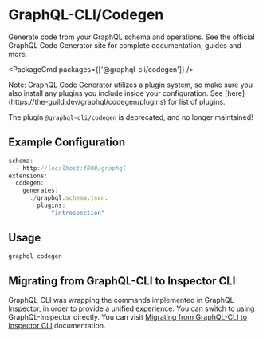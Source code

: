 
# GraphQL-CLI/Codegen

Generate code from your GraphQL schema and operations. See the official GraphQL Code Generator site for complete documentation, guides and more.

<PackageCmd packages={['@graphql-cli/codegen']} />

<Callout>
  Note: GraphQL Code Generator utilizes a plugin system, so make sure you also install any plugins you include inside
  your configuration. See [here](https://the-guild.dev/graphql/codegen/plugins) for list of plugins.
</Callout>

<Callout type="warning">The plugin `@graphql-cli/codegen` is deprecated, and no longer maintained!</Callout>

## Example Configuration

```ts
schema:
  - http://localhost:4000/graphql
extensions:
  codegen:
    generates:
      ./graphql.schema.json:
        plugins:
          - "introspection"
```

## Usage

```sh
graphql codegen
```

## Migrating from GraphQL-CLI to Inspector CLI

GraphQL-CLI was wrapping the commands implemented in GraphQL-Inspector, in order to provide a unified experience. You can switch to using GraphQL-Inspector directly.
You can visit [Migrating from GraphQL-CLI to Inspector CLI](https://the-guild.dev/graphql/inspector/docs/migration-guides/from-graphql-cli) documentation.
